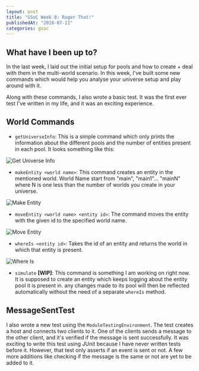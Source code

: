 ```yaml
---
layout: post
title: "GSoC Week 8: Roger That!"
publishedAt: "2018-07-11"
categories: gsoc
---
```


## What have I been up to?

In the last week, I laid out the initial setup for pools and how to create + deal with them in the multi-world scenario. In this week, I've built some new commands which would help you analyse your universe setup and play around with it.

Along with these commands, I also wrote a basic test. It was the first ever test I've written in my life, and it was an exciting experience.

## World Commands

-   `getUniverseInfo`: This is a simple command which only prints the information about the different pools and the number of entities present in each pool. It looks something like this:

![Get Universe Info](/gsoc/getUnivInfo.png)

-   `makeEntity <world name>`: This command creates an entity in the mentioned world. World Name start from "main", "main1"... "mainN" where N is one less than the number of worlds you create in your universe.

![Make Entity](/gsoc/makeEntity.png)

-   `moveEntity <world name> <entity id>`: The command moves the entity with the given id to the specified world name.

![Move Entity](/gsoc/moveEntity.png)

-   `whereIs <entity id>`: Takes the id of an entity and returns the world in which that entity is present.

![Where Is](/gsoc/whereIs.png)

-   `simulate` **[WIP]**: This command is something I am working on right now. It is supposed to create an entity which keeps logging about the entity pool it is present in. any changes made to its pool will then be reflected automatically without the need of a separate `whereIs` method.

## MessageSentTest

I also wrote a new test using the `ModuleTestingEnvironment`. The test creates a host and connects two clients to it. One of the clients sends a message to the other client, and it's verified if the message is sent successfully. It was exciting to write this test using JUnit because I have never written tests before it. However, that test only asserts if an event is sent or not. A few more additions like checking if the message is the same or not are yet to be added to it.
